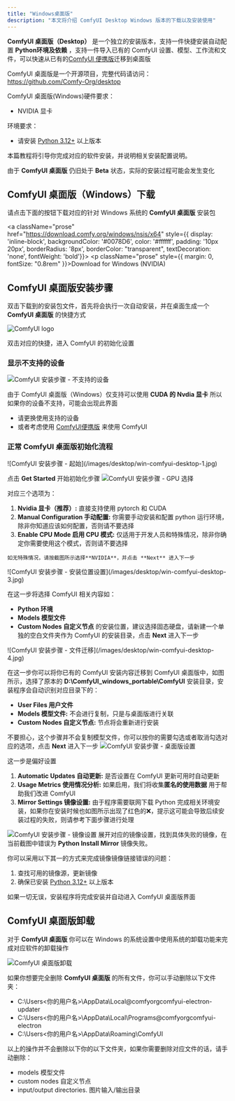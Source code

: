 ```yaml
---
title: "Windows桌面版"
description: "本文将介绍 ComfyUI Desktop Windows 版本的下载以及安装使用"
---
```



**ComfyUI 桌面版（Desktop）** 是一个独立的安装版本，支持一件快捷安装自动配置 **Python环境及依赖** ，支持一件导入已有的 ComfyUI 设置、模型、工作流和文件，可以快速从已有的[ComfyUI 便携版](/zh-CN/get_started/comfyui_portable_windows)迁移到桌面版

ComfyUI 桌面版是一个开源项目，完整代码请访问：https://github.com/Comfy-Org/desktop

ComfyUI 桌面版(Windows)硬件要求：
- NVIDIA 显卡

环境要求：
- 请安装 [Python 3.12+](https://www.python.org/downloads/) 以上版本

本篇教程将引导你完成对应的软件安装，并说明相关安装配置说明。

<Warning>由于 **ComfyUI 桌面版** 仍旧处于 **Beta** 状态，实际的安装过程可能会发生变化</Warning>

## ComfyUI 桌面版（Windows）下载

请点击下面的按钮下载对应的针对 Windows 系统的 **ComfyUI 桌面版** 安装包

<a className="prose" href="https://download.comfy.org/windows/nsis/x64" style={{ display: 'inline-block', backgroundColor: '#0078D6', color: '#ffffff', padding: '10px 20px', borderRadius: '8px', borderColor: "transparent", textDecoration: 'none', fontWeight: 'bold'}}>
    <p className="prose" style={{ margin: 0, fontSize: "0.8rem" }}>Download for Windows (NVIDIA)</p>
</a>

## ComfyUI 桌面版安装步骤

双击下载到的安装包文件，首先将会执行一次自动安装，并在桌面生成一个 **ComfyUI 桌面版** 的快捷方式

![ComfyUI logo](/images/desktop/win-comfyui-desktop-shortcut.jpg)

双击对应的快捷，进入 ComfyUI 的初始化设置

### 显示不支持的设备

![ComfyUI 安装步骤 - 不支持的设备](/images/desktop/win-comfyui-desktop-0.jpg)

由于 ComfyUI 桌面版（Windows）仅支持可以使用 **CUDA 的 Nvdia 显卡** 所以如果你的设备不支持，可能会出现此界面
- 请更换使用支持的设备
- 或者考虑使用 [ComfyUI便携版](/zh-CN/get_started/comfyui_portable_windows) 来使用 ComfyUI

### 正常 ComfyUI 桌面版初始化流程

<Steps>
  <Step title="开始界面">
   ![ComfyUI 安装步骤 - 起始](/images/desktop/win-comfyui-desktop-1.jpg)

   点击 **Get Started** 开始初始化步骤
  </Step>
  <Step title="Select GPU(GPU选择)">
  ![ComfyUI 安装步骤 - GPU 选择](/images/desktop/win-comfyui-desktop-2.jpg)

   对应三个选项为：
   1. **Nvidia 显卡（推荐）:** 直接支持使用 pytorch 和 CUDA
   2. **Manual Configuration 手动配置:** 你需要手动安装和配置 python 运行环境，除非你知道应该如何配置，否则请不要选择
   3. **Enable CPU Mode 启用 CPU 模式:** 仅适用于开发人员和特殊情况，除非你确定你需要使用这个模式，否则请不要选择
    
    如无特殊情况，请按截图所示选择**NVIDIA**，并点击 **Next** 进入下一步
  </Step>
  <Step title="Install location（安装位置）">
  ![ComfyUI 安装步骤 - 安装位置设置](/images/desktop/win-comfyui-desktop-3.jpg)

  在这一步将选择 ComfyUI 相关内容如：
  - **Python 环境**
  - **Models 模型文件**
  - **Custom Nodes 自定义节点**
  的安装位置，建议选择固态硬盘，请新建一个单独的空白文件夹作为 ComfyUI 的安装目录，点击 **Next** 进入下一步
  </Step>
  <Step title="Migrate from Existing Installation（从已有安装迁移 - 可选）">
  ![ComfyUI 安装步骤 - 文件迁移](/images/desktop/win-comfyui-desktop-4.jpg)

  在这一步你可以将你已有的 ComfyUI 安装内容迁移到 ComfyUI 桌面版中，如图所示，选择了原本的 **D:\ComfyUI_windows_portable\ComfyUI** 安装目录，安装程序会自动识别对应目录下的：
  - **User Files 用户文件**
  - **Models 模型文件:** 不会进行复制，只是与桌面版进行关联
  - **Custom Nodes 自定义节点:** 节点将会重新进行安装

  不要担心，这个步骤并不会复制模型文件，你可以按你的需要勾选或者取消勾选对应的选项，点击 **Next** 进入下一步
  </Step>
  <Step title="Desktop Setting(桌面版设置)">
  ![ComfyUI 安装步骤 - 桌面版设置](/images/desktop/win-comfyui-desktop-5.jpg)

   这一步是偏好设置
   1. **Automatic Updates 自动更新:** 是否设置在 ComfyUI 更新可用时自动更新
   2. **Usage Metrics 使用情况分析:** 如果启用，我们将收集**匿名的使用数据** 用于帮助我们改进 ComfyUI
   3. **Mirror Settings 镜像设置:** 由于程序需要联网下载 Python 完成相关环境安装，如果你在安装时候也如图所示出现了红色的❌，提示这可能会导致后续安装过程的失败，则请参考下面步骤进行处理

   ![ComfyUI 安装步骤 - 镜像设置](/images/desktop/win-comfyui-desktop-6.jpg)
   展开对应的镜像设置，找到具体失败的镜像，在当前截图中错误为 **Python Install Mirror** 镜像失败。

   你可以采用以下其一的方式来完成镜像镜像链接错误的问题：
   1. 查找可用的镜像源，更新镜像
   2. 确保已安装 [Python 3.12+](https://www.python.org/downloads/) 以上版本

  </Step>
  <Step title="Desktop Setting(桌面版设置)">
  如果一切无误，安装程序将完成安装并自动进入 ComfyUI 桌面版界面
  </Step>
</Steps>

## ComfyUI 桌面版卸载

对于 **ComfyUI 桌面版** 你可以在 Windows 的系统设置中使用系统的卸载功能来完成对应软件的卸载操作

![ComfyUI 桌面版卸载](/images/desktop/win-uninstall-comfyui.jpg)

如果你想要完全删除 **ComfyUI 桌面版** 的所有文件，你可以手动删除以下文件夹：
- C:\Users\<你的用户名>\AppData\Local\@comfyorgcomfyui-electron-updater
- C:\Users\<你的用户名>\AppData\Local\Programs\@comfyorgcomfyui-electron
- C:\Users\<你的用户名>\AppData\Roaming\ComfyUI

以上的操作并不会删除以下你的以下文件夹，如果你需要删除对应文件的话，请手动删除：
- models 模型文件
- custom nodes 自定义节点
- input/output directories. 图片输入/输出目录


